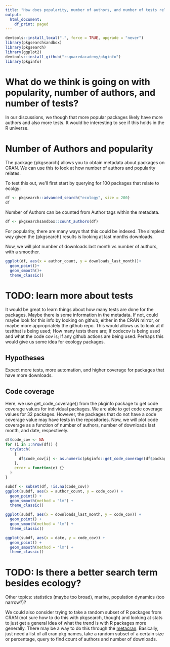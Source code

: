 ```yaml
---
title: "How does popularity, number of authors, and number of tests relate?"
output:
  html_document:
    df_print: paged
---
```


```r
devtools::install_local(".", force = TRUE, upgrade = "never")
library(pkgsearchsandbox)
library(pkgsearch)
library(ggplot2)
devtools::install_github("rsquaredacademy/pkginfo")
library(pkginfo)
```

# What do we think is going on with popularity, number of authors, and number of tests?

In our discussions, we though that more popular packages likely have more authors and also more tests. It would be interesting to see if this holds in the R universe.

# Number of Authors and popularity

The package {pkgsearch} allows you to obtain metadata about packages on CRAN. We can use this to look at how number of authors and popularity relates.

To test this out, we'll first start by querying for 100 packages that relate to ecolgy:

```r
df <- pkgsearch::advanced_search("ecology", size = 200)
df

```

Number of Authors can be counted from Author tags within the metadata.

```r
df <- pkgsearchsandbox::count_authors(df)
```

For popularity, there are many ways that this could be indexed. The simplest way given the {pkgsearch} results is looking at last months downloads. 

Now, we will plot number of downloads last month vs number of authors, with a smoother.

```r
ggplot(df, aes(x = author_count, y = downloads_last_month))+
  geom_point()+
  geom_smooth()+
  theme_classic()
```

# TODO: learn more about tests

It would be great to learn things about how many tests are done for the packages. Maybe there is some information in the metadata. If not, could maybe look for this info by looking on github; either in the CRAN mirror, or maybe more appropriately the github repo. This would allows us to look at if testthat is being used; How many tests there are; If codecov is being used and what the code cov is; If any github actions are being used. Perhaps this would give us some idea for ecology packages.

## Hypotheses

Expect more tests, more automation, and higher coverage for packages that have more downloads.

## Code coverage
Here, we use get_code_coverage() from the pkginfo package to get code coverage values for individual packages. We are able to get code coverage values for 32 packages. However, the packages that do not have a code coverage value may have tests in the repositories. Now, we will plot code coverage as a function of number of authors, number of downloads last month, and date, respectively. 

```r
df$code_cov <- NA
for (i in 1:nrow(df)) {
  tryCatch(
    {
      df$code_cov[i] <- as.numeric(pkginfo::get_code_coverage(df$package[i]))
    },
    error = function(e) {}
  )
}

subdf <- subset(df, !is.na(code_cov))
ggplot(subdf, aes(x = author_count, y = code_cov)) +
  geom_point() +
  geom_smooth(method = "lm") +
  theme_classic()

ggplot(subdf, aes(x = downloads_last_month, y = code_cov)) +
  geom_point() +
  geom_smooth(method = "lm") +
  theme_classic()

ggplot(subdf, aes(x = date, y = code_cov)) +
  geom_point() +
  geom_smooth(method = "lm") +
  theme_classic()

```

# TODO: Is there a better search term besides ecology?

Other topics: statistics (maybe too broad), marine, population dynamics (too narrow?)? 

We could also consider trying to take a random subset of R packages from CRAN (not sure how to do this with pkgsearch, though) and looking at stats to just get a general idea of what the trend is with R packages more generally. There may be a way to do this through the [metacran](https://www.r-pkg.org/). Basically, just need a list of all cran pkg names, take a random subset of a certain size or percentage, query to find count of authors and number of downloads.
